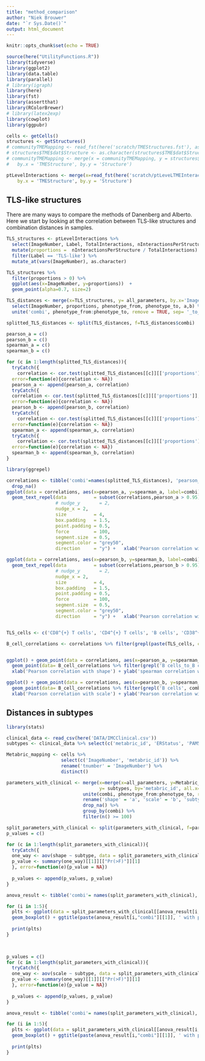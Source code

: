 ```yaml
---
title: "method_comparison"
author: "Niek Brouwer"
date: "`r Sys.Date()`"
output: html_document
---
```


```r
knitr::opts_chunk$set(echo = TRUE)
```

```r
source(here("UtilityFunctions.R"))
library(tidyverse)
library(ggplot2)
library(data.table)
library(parallel)
# library(igraph)
library(here)
library(fst)
library(assertthat)
library(RColorBrewer)
# library(latex2exp)
library(cowplot)
library(ggpubr)

cells <- getCells()
structures <- getStructures()
# communityTMEMapping <- read_fst(here('scratch/TMEStructures.fst'), as.data.table = T)
# structures$TME$dat$Structure <- as.character(structures$TME$dat$Structure)
# communityTMEMapping <- merge(x = communityTMEMapping, y = structures$TME$dat, 
# 	by.x = 'TMEStructure', by.y = 'Structure')

ptLevelInteractions <- merge(x=read_fst(here('scratch/ptLeveLTMEInteractions.fst'), as.data.table=T),y = structures$TME$dat, 
	by.x = 'TMEStructure', by.y = 'Structure')

```


## TLS-like structures

There are many ways to compare the methods of Danenberg and Alberto. Here we start by looking at the correlation between TLS-like structures and combination distances in samples. 

```r

TLS_structures <- ptLevelInteractions %>% 
  select(ImageNumber, Label, TotalInteractions, nInteractionsPerStructure) %>%
  mutate(proportions =  nInteractionsPerStructure / TotalInteractions) %>%
  filter(Label == 'TLS-like') %>%
  mutate_at(vars(ImageNumber), as.character)

TLS_structures %>%
  filter(proportions > 0) %>%
  ggplot(aes(x=ImageNumber, y=proportions))  +
  geom_point(alpha=0.7, size=2)

TLS_distances <- merge(x=TLS_structures, y= all_parameters, by.x='ImageNumber', by.y='tnumber') %>%
  select(ImageNumber, proportions, phenotype_from, phenotype_to, a,b) %>%
  unite('combi', phenotype_from:phenotype_to, remove = TRUE, sep= '_to_')

splitted_TLS_distances <- split(TLS_distances, f=TLS_distances$combi)

pearson_a = c()
pearson_b = c()
spearman_a = c()
spearman_b = c()

for (c in 1:length(splitted_TLS_distances)){
  tryCatch({
    correlation <- cor.test(splitted_TLS_distances[[c]][['proportions']], splitted_TLS_distances[[c]][['a']] ,  method = "pearson")$estimate[[1]]},
  error=function(e){correlation <- NA})
  pearson_a <- append(pearson_a, correlation)
  tryCatch({
  correlation <- cor.test(splitted_TLS_distances[[c]][['proportions']], splitted_TLS_distances[[c]][['b']] ,  method = "pearson")$estimate[[1]]},
  error=function(e){correlation <- NA})
  pearson_b <- append(pearson_b, correlation)
  tryCatch({
    correlation <- cor.test(splitted_TLS_distances[[c]][['proportions']], splitted_TLS_distances[[c]][['a']] ,  method = "spearman")$estimate[[1]]},
  error=function(e){correlation <- NA})
  spearman_a <- append(spearman_a, correlation)
  tryCatch({
    correlation <- cor.test(splitted_TLS_distances[[c]][['proportions']], splitted_TLS_distances[[c]][['b']] ,  method = "spearman")$estimate[[1]]},
  error=function(e){correlation <- NA})
  spearman_b <- append(spearman_b, correlation)
}

library(ggrepel)

correlations <- tibble('combi'=names(splitted_TLS_distances), 'pearson_a' = pearson_a, 'spearman_a'=spearman_a, 'pearson_b'=pearson_b, 'spearman_b'=spearman_b) %>%
  drop_na()
ggplot(data = correlations, aes(x=pearson_a, y=spearman_a, label=combi)) + geom_point() +
  geom_text_repel(data          = subset(correlations,pearson_a > 0.95),
                  # nudge_y       = 2,
                  nudge_x = 2,
                  size          = 4,
                  box.padding   = 1.5,
                  point.padding = 0.5,
                  force         = 100,
                  segment.size  = 0.5,
                  segment.color = "grey50",
                  direction     = "y") +   xlab('Pearson correlation with shape') + ylab('spearman correlation with shape')

ggplot(data = correlations, aes(x=pearson_b, y=spearman_b, label=combi)) + geom_point() +
  geom_text_repel(data          = subset(correlations,pearson_b > 0.95),
                  # nudge_y       = 2,
                  nudge_x = 2,
                  size          = 4,
                  box.padding   = 1.5,
                  point.padding = 0.5,
                  force         = 100,
                  segment.size  = 0.5,
                  segment.color = "grey50",
                  direction     = "y") +   xlab('Pearson correlation with scale') + ylab('Pearson correlation with scale')



```

```r
TLS_cells <- c('CD8^{+} T cells', 'CD4^{+} T cells', 'B cells', 'CD38^{+} lymphocytes', 'Macrophages', 'Fibroblasts', 'Myofibroblasts')

B_cell_correlations <- correlations %>% filter(grepl(paste(TLS_cells, collapse = "|"), combi))


ggplot() + geom_point(data = correlations, aes(x=pearson_a, y=spearman_a)) +xlim(c(-1,1)) +ylim(c(-1,1)) +
  geom_point(data= B_cell_correlations %>% filter(grepl('B cells_to_B cells', combi)), aes(x=pearson_a,y=spearman_a, color=combi),size=3) +
  xlab('Pearson correlation with shape') + ylab('spearman correlation with shape')

ggplot() + geom_point(data = correlations, aes(x=pearson_b, y=spearman_b)) +xlim(c(-1,1)) +ylim(c(-1,1)) +
  geom_point(data= B_cell_correlations %>% filter(grepl('B cells', combi)), aes(x=pearson_b,y=spearman_b, color=combi),size=3) +
  xlab('Pearson correlation with scale') + ylab('Pearson correlation with scale')

```
## Distances in subtypes

```r
library(stats)

clinical_data <- read_csv(here('DATA/IMCClinical.csv'))
subtypes <- clinical_data %>% select(c('metabric_id', 'ERStatus', 'PAM50'))

Metabric_mapping <- cells %>% 
                    select(c('ImageNumber', 'metabric_id')) %>% 
                    rename('tnumber' = 'ImageNumber') %>%
                    distinct()

parameters_with_clinical <- merge(x=merge(x=all_parameters, y=Metabric_mapping, by='tnumber', all.x=T),
                                  y= subtypes, by='metabric_id', all.x=T) %>%
                            unite(combi, phenotype_from:phenotype_to, remove = TRUE, sep= '_to_') %>%
                            rename('shape' = 'a', 'scale' = 'b', 'subtype' = "PAM50" ) %>%
                            drop_na() %>%
                            group_by(combi) %>%
                            filter(n() >= 100)

split_parameters_with_clinical <- split(parameters_with_clinical, f=parameters_with_clinical$combi)
p_values = c()

for (c in 1:length(split_parameters_with_clinical)){
  tryCatch({
  one_way <- aov(shape ~ subtype, data = split_parameters_with_clinical[[c]])
  p_value <- summary(one_way)[[1]][["Pr(>F)"]][1]
  }, error=function(e){p_value = NA})
  
  p_values <- append(p_values, p_value)
}

anova_result <- tibble('combi'= names(split_parameters_with_clinical), 'p-value' = p_values) %>% drop_na() %>% arrange(p_values)

for (i in 1:5){
  plts <- ggplot(data = split_parameters_with_clinical[[anova_result[i,"combi"][[1]]]], aes(x=subtype, y=shape)) +
  geom_boxplot() + ggtitle(paste(anova_result[i,"combi"][[1]], ' with p value:', round(anova_result[i,"p-value"][[1]],5)))
  
  print(plts)
}

  
```

```r

p_values = c()
for (c in 1:length(split_parameters_with_clinical)){
  tryCatch({
  one_way <- aov(scale ~ subtype, data = split_parameters_with_clinical[[c]])
  p_value <- summary(one_way)[[1]][["Pr(>F)"]][1]
  }, error=function(e){p_value = NA})
  
  p_values <- append(p_values, p_value)
}

anova_result <- tibble('combi'= names(split_parameters_with_clinical), 'p-value' = p_values) %>% drop_na() %>% arrange(p_values)

for (i in 1:5){
  plts <- ggplot(data = split_parameters_with_clinical[[anova_result[i,"combi"][[1]]]], aes(x=subtype, y=scale)) +
  geom_boxplot() + ggtitle(paste(anova_result[i,"combi"][[1]], ' with p value:', round(anova_result[i,"p-value"][[1]],5)))
  
  print(plts)
}

```

